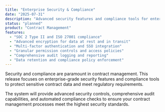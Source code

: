 ```yaml
---
title: "Enterprise Security & Compliance"
date: "2025-07-31"
description: "Advanced security features and compliance tools for enterprise contract management."
status: "planned"
product: "Contract Management"
features:
  - "SOC 2 Type II and ISO 27001 compliance"
  - "Advanced encryption for data at rest and in transit"
  - "Multi-factor authentication and SSO integration"
  - "Granular permission controls and access policies"
  - "Comprehensive audit logging and reporting"
  - "Data retention and compliance policy enforcement"
---
```


Security and compliance are paramount in contract management. This release focuses on enterprise-grade security features and compliance tools to protect sensitive contract data and meet regulatory requirements.

The system will provide advanced security controls, comprehensive audit capabilities, and automated compliance checks to ensure your contract management processes meet the highest security standards.
